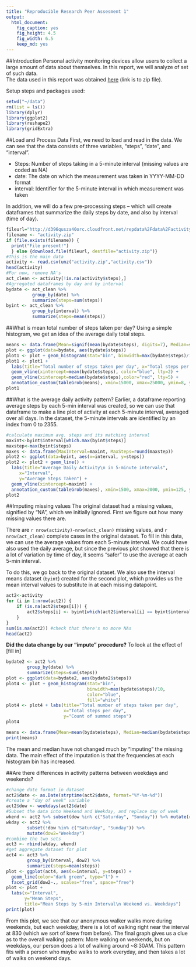 ```yaml
---
title: "Reproducible Research Peer Assesment 1"
output:
  html_document:
    fig_caption: yes
    fig_height: 4.5
    fig_width: 6.5
    keep_md: yes
---
```

##Introduction
Personal activity monitoring devices allow users to collect a large amount of data about themselves. In this report, we will analyze of set of such data.  
The data used in this report was obtained [here](https://d396qusza40orc.cloudfront.net/repdata%2Fdata%2Factivity.zip) (link is to zip file).

Setup steps and packages used:
```r
setwd("~/data")
rm(list = ls())
library(dplyr)
library(ggplot2)
library(reshape2)
library(gridExtra)
```


##Load and Process Data 
First, we need to load and read in the data. We can see that the data consists of three variables, "steps", "date", and "interval".  

* Steps: Number of steps taking in a 5-minute interval (missing values are coded as NA)  
* date: The date on which the measurement was taken in YYYY-MM-DD format  
* interval: Identifier for the 5-minute interval in which measurement was taken  

In addition, we will do a few pre-processing steps -- which will create dataframes that summarize the daily steps by date, and also by interval (time of day).

```r
fileurl="http://d396qusza40orc.cloudfront.net/repdata%2Fdata%2Factivity.zip"
filename <- "activity.zip"
if (file.exists(filename)) {
  print("File present!")
  } else {download.file(fileurl, destfile="activity.zip")}
#This is the main data
activity <- read.csv(unz("activity.zip","activity.csv"))
head(activity) 
#For now, remove NA's
act_clean <- activity[!is.na(activity$steps),]
#Agrregated dataframes by day and by interval
bydate <- act_clean %>%
          group_by(date) %>%
          summarize(steps=sum(steps))
byint <- act_clean %>%
          group_by(interval) %>%
          summarize(steps=mean(steps))
```

##What is mean total number of steps taken per day? 
Using a simple histogram, we get an idea of the average daily total steps.  

```r
means <- data.frame(Mean=signif(mean(bydate$steps), digits=7), Median=signif(median(bydate$steps), digits=7))
plot <- ggplot(data=bydate, aes(bydate$steps))
plot1 <- plot + geom_histogram(stat="bin", binwidth=max(bydate$steps)/10,color="blue", fill="white")
plot1 <- plot1 + 
  labs(title="Total number of steps taken per day", x="Total steps per day", y="Count of summed steps") + 
  geom_vline(xintercept=mean(bydate$steps), color="blue", lty=2) + 
  geom_vline(xintercept=median(bydate$steps),color="red", lty=5) + 
  annotation_custom(tableGrob(means), xmin=15000, xmax=25000, ymin=8, ymax=15)
plot1

```

##What is the average daily activity pattern?
Earlier, a dataframe reporting average steps by each 5-min interval was created, so we can use that dataframe to make a line plot of activity at each 5-minute interval, averaged over all days. In the dataset, the 5-minute intervals are identified by an index from 0 to 2355.

```r
#calculate maximum avg. steps and its matching interval
maxint<-byint$interval[which.max(byint$steps)]
maxstep<-max(byint$steps)
maxes <- data.frame(MaxInterval=maxint, MaxSteps=round(maxstep))
plot2 <- ggplot(data=byint, aes(x=interval, y=steps))
plot2 <- plot2 + geom_line() +
  labs(title="Average Daily Activity\n in 5-minute intervals",
     x="Interval",
     y="Average Steps Taken") +
  geom_vline(xintercept=maxint) +
  annotation_custom(tableGrob(maxes), xmin=1500, xmax=2000, ymin=125, ymax=150)
plot2
```


##Imputing missing values
The original dataset had a missing values, signified by "NA", which we initially ignored. First we figure out how many missing values there are.

There are `r nrow(activity)-nrow(act_clean)` missing values, and `r nrow(act_clean)` complete cases in the original dataset. To fill in this data, we can use the average values from each 5-minute interval. We could have also used the daily average, but since the previous plot showed that there is a lot of variation by time of day, it seems "safer" to use the average at each 5-min interval.

To do this, we go back to the original dataset. We also use the interval means dataset (`byint`) created for the second plot, which provides us the mean interval values to substitute in at each missing datapoint.

```r
act2<-activity
for (i in 1:nrow(act2)) {
    if (is.na(act2$steps[i])) {
        act2$steps[i] <- byint[which(act2$interval[i] == byint$interval), ]$steps
    }
}
sum(is.na(act2)) #check that there's no more NAs
head(act2)
```

**Did the data change by our "impute" procedure?**
To look at the effect of [fill in]

```r
bydate2 <- act2 %>% 
        group_by(date) %>%
        summarize(steps=sum(steps)) 
plot <- ggplot(data=bydate2, aes(bydate2$steps))
plot4 <- plot + geom_histogram(stat="bin",
                               binwidth=max(bydate$steps)/10,
                               color="blue", 
                               fill="white")
plot4 <- plot4 + labs(title="Total number of steps taken per day",
                      x="Total steps per day",
                      y="Count of summed steps")
plot4

means <- data.frame(Mean=mean(bydate$steps), Median=median(bydate$steps), Mean_new=mean(bydate2$steps), Median_new=median(bydate2$steps))
print(means)
```

The mean and median have not changed much by "imputing" the missing data. The main effect of the imputation is that the frequencies at each histogram bin has increased. 

##Are there differences in activity patterns between weekdays and weekends?

```r
#change date format in dataset
act2$date <- as.Date(strptime(act2$date, format="%Y-%m-%d"))
#create a "day of week" variable
act2$dow <- weekdays(act2$date)
#Subset the data into Weekend and Weekday, and replace day of week 
wkend <- act2 %>% subset(dow %in% c("Saturday", "Sunday")) %>% mutate(dow2="Weekend")
wkday <- act2 %>% 
        subset(!dow %in% c("Saturday", "Sunday")) %>%
        mutate(dow2="Weekday")
#combine the two sets
act3 <- rbind(wkday, wkend)    
#get aggregate dataset for plot
act4 <- act3 %>%
        group_by(interval, dow2) %>%
        summarize(steps=mean(steps))
plot <- ggplot(act4, aes(x=interval, y=steps)) + 
  geom_line(color="dark green", type="l") + 
  facet_grid(dow2~., scales="free", space="free")
plot <- plot + 
  labs(x="Interval", 
       y="Mean Steps", 
       title="Mean Steps by 5-min Interval\n Weekend vs. Weekdays") 
print(plot)
```

From this plot, we see that our anonymous walker walks more during weekends, but each weekday, there is a lot of walking right near the interval at 830 (which we sort of knew from before). The final graph gives us a clue as to the overall walking pattern: More walking on weekends, but on weekdays, our person does a lot of walking around ~8:30AM. This pattern fits with a person who maybe walks to work everyday, and then takes a lot of walks on weekend days. 




